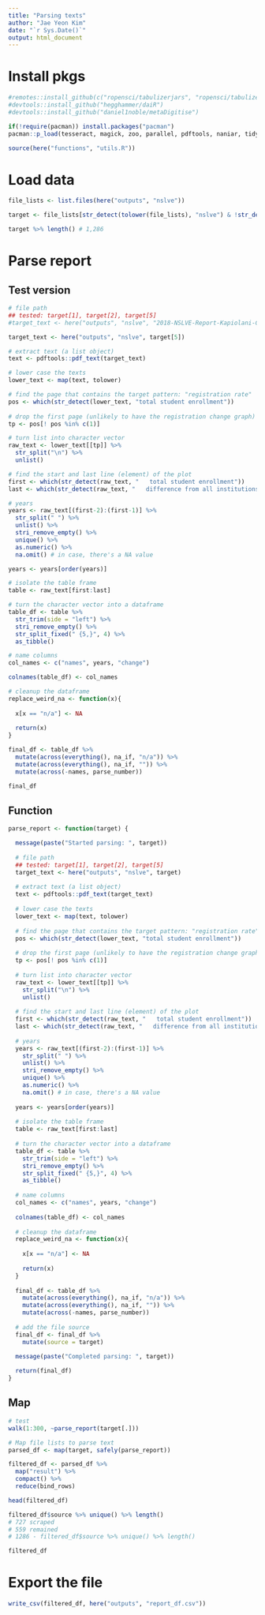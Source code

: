 ```yaml
---
title: "Parsing texts"
author: "Jae Yeon Kim"
date: "`r Sys.Date()`"
output: html_document
---
```


# Install pkgs 

```r
#remotes::install_github(c("ropensci/tabulizerjars", "ropensci/tabulizer"))
#devtools::install_github("hegghammer/daiR")
#devtools::install_github("daniel1noble/metaDigitise")

if(!require(pacman)) install.packages("pacman")
pacman::p_load(tesseract, magick, zoo, parallel, pdftools, naniar, tidyverse, here, glue, purrr, stringr, stringi, tabulizer, daiR, metaDigitise)

source(here("functions", "utils.R"))
```

# Load data 

```r
file_lists <- list.files(here("outputs", "nslve"))

target <- file_lists[str_detect(tolower(file_lists), "nslve") & !str_detect(tolower(file_lists), "json")]

target %>% length() # 1,286
```

# Parse report

## Test version

```r
# file path
## tested: target[1], target[2], target[5]
#target_text <- here("outputs", "nslve", "2018-NSLVE-Report-Kapiolani-Community-College.pdf")

target_text <- here("outputs", "nslve", target[5])

# extract text (a list object)
text <- pdftools::pdf_text(target_text)

# lower case the texts 
lower_text <- map(text, tolower)

# find the page that contains the target pattern: "registration rate"
pos <- which(str_detect(lower_text, "total student enrollment"))
     
# drop the first page (unlikely to have the registration change graph)
tp <- pos[! pos %in% c(1)]

# turn list into character vector
raw_text <- lower_text[[tp]] %>%
  str_split("\n") %>%
  unlist()

# find the start and last line (element) of the plot
first <- which(str_detect(raw_text, "   total student enrollment"))
last <- which(str_detect(raw_text, "   difference from all institutions"))

# years
years <- raw_text[(first-2):(first-1)] %>% 
  str_split(" ") %>%
  unlist() %>%
  stri_remove_empty() %>%
  unique() %>%
  as.numeric() %>%
  na.omit() # in case, there's a NA value

years <- years[order(years)]

# isolate the table frame 
table <- raw_text[first:last]

# turn the character vector into a dataframe
table_df <- table %>%
  str_trim(side = "left") %>%
  stri_remove_empty() %>%
  str_split_fixed(" {5,}", 4) %>%
  as_tibble()

# name columns
col_names <- c("names", years, "change")

colnames(table_df) <- col_names

# cleanup the dataframe
replace_weird_na <- function(x){
  
  x[x == "n/a"] <- NA
 
  return(x) 
}

final_df <- table_df %>%
  mutate(across(everything(), na_if, "n/a")) %>%
  mutate(across(everything(), na_if, "")) %>%
  mutate(across(-names, parse_number))

final_df
```

## Function 

```r
parse_report <- function(target) {

  message(paste("Started parsing: ", target))
  
  # file path
  ## tested: target[1], target[2], target[5]
  target_text <- here("outputs", "nslve", target)
  
  # extract text (a list object)
  text <- pdftools::pdf_text(target_text)
  
  # lower case the texts 
  lower_text <- map(text, tolower)
  
  # find the page that contains the target pattern: "registration rate"
  pos <- which(str_detect(lower_text, "total student enrollment"))
       
  # drop the first page (unlikely to have the registration change graph)
  tp <- pos[! pos %in% c(1)]
  
  # turn list into character vector
  raw_text <- lower_text[[tp]] %>%
    str_split("\n") %>%
    unlist()
  
  # find the start and last line (element) of the plot
  first <- which(str_detect(raw_text, "   total student enrollment"))
  last <- which(str_detect(raw_text, "   difference from all institutions"))
  
  # years
  years <- raw_text[(first-2):(first-1)] %>% 
    str_split(" ") %>%
    unlist() %>%
    stri_remove_empty() %>%
    unique() %>%
    as.numeric() %>%
    na.omit() # in case, there's a NA value
  
  years <- years[order(years)]
  
  # isolate the table frame 
  table <- raw_text[first:last]
  
  # turn the character vector into a dataframe
  table_df <- table %>%
    str_trim(side = "left") %>%
    stri_remove_empty() %>%
    str_split_fixed(" {5,}", 4) %>%
    as_tibble()
  
  # name columns
  col_names <- c("names", years, "change")
  
  colnames(table_df) <- col_names
  
  # cleanup the dataframe
  replace_weird_na <- function(x){
    
    x[x == "n/a"] <- NA
   
    return(x) 
  }
  
  final_df <- table_df %>%
    mutate(across(everything(), na_if, "n/a")) %>%
    mutate(across(everything(), na_if, "")) %>%
    mutate(across(-names, parse_number))
  
  # add the file source
  final_df <- final_df %>%
    mutate(source = target)

  message(paste("Completed parsing: ", target))
    
  return(final_df)
}
```

## Map 

```r
# test
walk(1:300, ~parse_report(target[.]))
```

```r
# Map file lists to parse text 
parsed_df <- map(target, safely(parse_report))

filtered_df <- parsed_df %>%
  map("result") %>%
  compact() %>%
  reduce(bind_rows)

head(filtered_df)

filtered_df$source %>% unique() %>% length()
# 727 scraped 
# 559 remained
# 1286 - filtered_df$source %>% unique() %>% length()

filtered_df
```

# Export the file

```r
write_csv(filtered_df, here("outputs", "report_df.csv"))
```